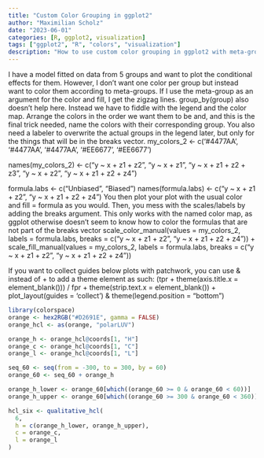 ```yaml
---
title: "Custom Color Grouping in ggplot2"
author: "Maximilian Scholz"
date: "2023-06-01"
categories: [R, ggplot2, visualization]
tags: ["ggplot2", "R", "colors", "visualization"]
description: "How to use custom color grouping in ggplot2 with meta-groups and custom color mapping."
---
```


I have a model fitted on data from 5 groups and want to plot the conditional effects for them. However, I don't want one color per group but instead want to color them according to meta-groups. If I use the meta-group as an argument for the color and fill, I get the zigzag lines. group_by(group) also doesn't help here.
Instead we have to fiddle with the legend and the color map.
Arrange the colors in the order we want them to be and, and this is the final trick needed, name the colors with their corresponding group. You also need a labeler to overwrite the actual groups in the legend later, but only for the things that will be in the breaks vector.
my_colors_2 <- c('#4477AA', '#4477AA', '#4477AA', '#EE6677', '#EE6677')

names(my_colors_2) <- c("y ~ x + z1 + z2",
                        "y ~ x + z1",
                        "y ~ x + z1 + z2 + z3",
                        "y ~ x + z2",
                        "y ~ x + z1 + z2 + z4")

formula.labs <- c("Unbiased",
                  "Biased")
names(formula.labs) <- c("y ~ x + z1 + z2",
                         "y ~ x + z1 + z2 + z4")
You then plot your plot with the usual color and fill = formula as you would.
Then, you mess with the scales/labels by adding the breaks argument. This only works with the named color map, as ggplot otherwise doesn't seem to know how to color the formulas that are not part of the breaks vector
scale_color_manual(values = my_colors_2, labels = formula.labs, breaks = c("y ~ x + z1 + z2", "y ~ x + z1 + z2 + z4")) +
  scale_fill_manual(values = my_colors_2, labels = formula.labs, breaks = c("y ~ x + z1 + z2", "y ~ x + z1 + z2 + z4"))
  
  
  
  
  
  
  
  
  
  
  
  
  
  
 If you want to collect guides below plots with patchwork, you can use & instead of + to add a theme element as such:
(tpr + theme(axis.title.x = element_blank())) / fpr + theme(strip.text.x = element_blank()) +   plot_layout(guides = 'collect') & theme(legend.position = "bottom")
















```r
library(colorspace)
orange <- hex2RGB("#D2691E", gamma = FALSE)
orange_hcl <- as(orange, "polarLUV")

orange_h <- orange_hcl@coords[1, "H"]
orange_c <- orange_hcl@coords[1, "C"]
orange_l <- orange_hcl@coords[1, "L"]
```

```r
seq_60 <- seq(from = -300, to = 300, by = 60)
orange_60 <- seq_60 + orange_h

orange_h_lower <- orange_60[which((orange_60 >= 0 & orange_60 < 60))]
orange_h_upper <- orange_60[which((orange_60 >= 300 & orange_60 < 360))]

hcl_six <- qualitative_hcl(
  6, 
  h = c(orange_h_lower, orange_h_upper), 
  c = orange_c, 
  l = orange_l
)
```


